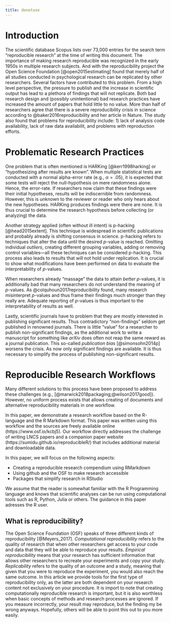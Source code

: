 ```yaml
---
title: donotuse
---
```

# Introduction

The scientific database Scopus lists over 73,000 entries for the search term "reproducible research" at the time of writing this document. The importance of making research reproducible was recognized in the early 1950s in multiple research subjects. And with the reproducibility project the Open Science Foundation [@open2015estimating] found that merely half of all studies conducted in psychological research can be replicated by other researchers. 
Several factors have contributed to this problem. From a high level perspective, the pressure to publish and the increase in scientific output has lead to a plethora of findings that will not replicate. Both bad research design and (possibly unintentional) bad research practices have increased the amount of papers that hold little to no value. More than half of researchers agree that there is a severe reproducibility crisis in science according to @baker2016reproducibility and her article in Nature. The study also found that problems for reproducibility include: 1) lack of analysis code availability, lack of raw data availabilit, and problems with reproduction efforts.

# Problematic Research Practices

One problem that is often mentioned is HARKing [@kerr1998harking] or "hypothesizing after results are known". When multiple statistical tests are conducted with a normal alpha-error rate (e.g., $\alpha = .05$), it is expected that some tests will reject the null-hypothesis on mere randomness alone. Hence, the error-rate. If researchers now claim that these findings were their initial hypotheses, results will be indiscernible from randomness. However, this is unknown to the reviewer or reader who only hears about the new hypotheses. HARKing produces findings were there are none. It is thus crucial to determine the research hypothesis before collecting (or analyzing) the data.

Another strategy applied (often without ill intent) is p-hacking [@head2015extent]. This technique is widespread in scientific publications and probably already is shifting consensus in science. p-hacking refers to techniques that alter the data until the desired *p*-value is reached. Omitting individual *outliers*, creating different grouping variables, adding or removing control variables---all these techniques can be considered p-hacking. This process also leads to results that will not hold under replication. It is crucial to show what modifications have been performed on data to evaluate the interpretability of *p*-values. 

When researchers already "massage" the data to attain *better* *p*-values, it is additionally bad that many researchers do not understand the meaning of *p*-values. As @colquhoun2017reproducibility found, many research misinterpret *p*-values and thus frame their findings much stronger than they really are.
Adequate reporting of *p*-values is thus important to the interpretability of results as well.

Lastly, scientific journals have to problem that they are mostly interested in publishing significant results. Thus contradictory "non-findings" seldom get published in renowned journals. There is little "value" for a researcher to publish non-significant findings, as the additional work to write a manuscript for something like *arXiv* does often not reap the same reward as a journal publication. This so-called *publication bias* [@simonsohn2014p] worsens the crisis. As now only significant findings are available. It is thus necessary to simplify the process of publishing non-significant results.


# Reproducible Research Workflows
Many different solutions to this process have been proposed to address these challenges (e.g., [@marwick2018packaging;@wilson2017good]). However, no uniform process exists that allows creating of documents and alternative reproducibility materials in one workflow. 

In this paper, we demonstrate a research workflow based on the R-language and the R Markdown format. This paper was written using this workflow and the sources are freely available online (https://www.osf.io/kcbj5). Our workflow directly addresses the challenge of writing LNCS papers and a companion paper website (https://sumidu.github.io/reproducibleR/) that includes additional material and downloadable data.



In this paper, we will focus on the following aspects:

* Creating a reproducible research compendium using RMarkdown
* Using github and the OSF to make research accessible
* Packages that simplify research in RStudio

We assume that the reader is somewhat familiar with the R Programming language and knows that scientific analyses can be run using computational tools such as R, Python, Julia or others. The guidance in this paper adresses the R user.

## What is reproducibility?
The Open Science Foundation (OSF) speaks of three different kinds of reproducibility [@Meyers_2017]. *Computational reproducibility* refers to the quality of research that when other researchers get access to your code and data that they will be able to reproduce your results. *Empirical reproducibility* means that your research has sufficient information that allows other researchers to recreate your experiments and copy your study. *Replicability* refers to the quality of an outcome and a study, meaning that given that you were to reproduce the experiment, you would also reach the same outcome. In this article we provide tools for the first type of reproducibility only, as the latter are both dependent on your research content not exclusively on your procedure. It is import to note that creating computationally reproducible research is important, but it is also worthless when basic concepts of methods and research processes are ignored. If you measure incorrectly, your result may reproduce, but the finding my be wrong anyways. Hopefully, others will be able to point this out to you more easily.




